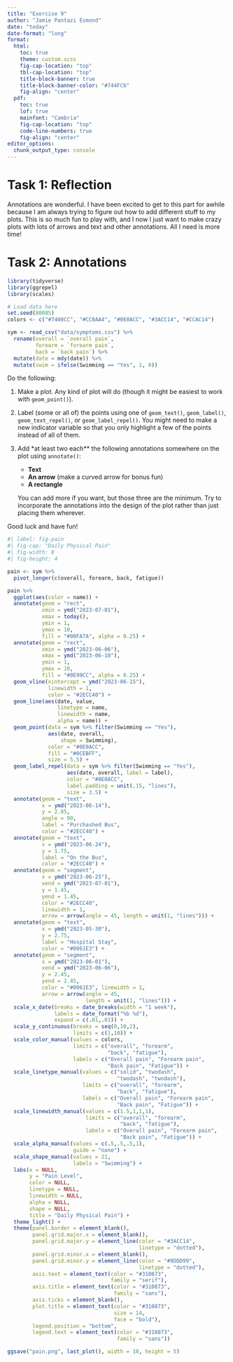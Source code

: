 ```yaml
---
title: "Exercise 9"
author: "Jamie Pantazi Esmond"
date: "today"
date-format: "long"
format: 
  html: 
    toc: true
    theme: custom.scss
    fig-cap-location: "top"
    tbl-cap-location: "top"
    title-block-banner: true
    title-block-banner-color: "#744FC6"
    fig-align: "center"
  pdf: 
    toc: true
    lof: true
    mainfont: "Cambria"
    fig-cap-location: "top"
    code-line-numbers: true
    fig-align: "center"
editor_options: 
  chunk_output_type: console
---
```


\newpage

# Task 1: Reflection

Annotations are wonderful. I have been excited to get to this part for awhile because I am always trying to figure out how to add different stuff to my plots. This is so much fun to play with, and I now I just want to make crazy plots with lots of arrows and text and other annotations. All I need is more time!

\newpage

# Task 2: Annotations

```r
library(tidyverse)
library(ggrepel) 
library(scales)

# Load data here
set.seed(80085)
colors <- c("#7400CC", "#CC0AA4", "#0E0ACC", "#3ACC14", "#CCAC14")

sym <- read_csv("data/symptoms.csv") %>% 
  rename(overall = `overall pain`,
         forearm = `forearm pain`,
         back = `back pain`) %>% 
  mutate(date = mdy(date)) %>%
  mutate(swim = ifelse(Swimming == "Yes", 1, 0)) 

```

Do the following:

1.  Make a plot. Any kind of plot will do (though it might be easiest to work with `geom_point()`).

2.  Label (some or all of) the points using one of `geom_text()`, `geom_label()`, `geom_text_repel()`, or `geom_label_repel()`. You might need to make a new indicator variable so that you only highlight a few of the points instead of all of them.

3.  Add \*at least two each\*\* the following annotations somewhere on the plot using `annotate()`:

    -   **Text**
    -   **An arrow** (make a curved arrow for bonus fun)
    -   **A rectangle**

    You can add more if you want, but those three are the minimum. Try to incorporate the annotations into the design of the plot rather than just placing them wherever.

Good luck and have fun!

```r
#| label: fig-pain
#| fig-cap: "Daily Physical Pain"
#| fig-width: 8
#| fig-height: 4

pain <- sym %>% 
  pivot_longer(c(overall, forearm, back, fatigue)) 

pain %>% 
  ggplot(aes(color = name)) +
  annotate(geom = "rect", 
           xmin = ymd("2023-07-01"), 
           xmax = today(), 
           ymin = 1, 
           ymax = 10, 
           fill = "#00FA7A", alpha = 0.25) +
  annotate(geom = "rect", 
           xmin = ymd("2023-06-06"), 
           xmax = ymd("2023-06-10"),
           ymin = 1, 
           ymax = 10, 
           fill = "#0E99CC", alpha = 0.25) +
  geom_vline(xintercept = ymd("2023-06-15"), 
             linewidth = 1, 
             color = "#2ECC40") +
  geom_line(aes(date, value, 
                linetype = name, 
                linewidth = name, 
                alpha = name)) +
  geom_point(data = sym %>% filter(Swimming == "Yes"), 
             aes(date, overall,
                 shape = Swimming),
             color = "#0E0ACC", 
             fill = "#0CEBFF", 
             size = 5.5) +
  geom_label_repel(data = sym %>% filter(Swimming == "Yes"), 
                   aes(date, overall, label = label), 
                   color = "#0E0ACC",
                   label.padding = unit(.15, "lines"),
                   size = 3.5) +
  annotate(geom = "text",
           x = ymd("2023-06-14"),
           y = 2.85,
           angle = 90,
           label = "Purchashed Bus", 
           color = "#2ECC40") +
  annotate(geom = "text", 
           x = ymd("2023-06-24"), 
           y = 1.75, 
           label = "On the Bus", 
           color = "#2ECC40") +
  annotate(geom = "segment", 
           x = ymd("2023-06-25"), 
           xend = ymd("2023-07-01"), 
           y = 1.45, 
           yend = 1.45, 
           color = "#2ECC40", 
           linewidth = 1,
           arrow = arrow(angle = 45, length = unit(1, "lines"))) +
  annotate(geom = "text", 
           x = ymd("2023-05-30"), 
           y = 2.75, 
           label = "Hospital Stay", 
           color = "#0061E3") +
  annotate(geom = "segment", 
           x = ymd("2023-06-01"), 
           xend = ymd("2023-06-06"), 
           y = 2.45, 
           yend = 2.45, 
           color = "#0061E3", linewidth = 1,
           arrow = arrow(angle = 45, 
                         length = unit(1, "lines"))) +
  scale_x_date(breaks = date_breaks(width = "1 week"),
               labels = date_format("%b %d"),
               expand = c(.01,.01)) +
  scale_y_continuous(breaks = seq(0,10,2),
                     limits = c(1,10)) +
  scale_color_manual(values = colors,
                     limits = c("overall", "forearm", 
                                "back", "fatigue"),
                     labels = c("Overall pain", "Forearm pain", 
                                "Back pain", "Fatigue")) +
  scale_linetype_manual(values = c("solid", "twodash", 
                                   "twodash", "twodash"), 
                        limits = c("overall", "forearm", 
                                   "back", "fatigue"),
                        labels = c("Overall pain", "Forearm pain", 
                                   "Back pain", "Fatigue")) +
  scale_linewidth_manual(values = c(1.5,1,1,1),
                         limits = c("overall", "forearm", 
                                    "back", "fatigue"),
                         labels = c("Overall pain", "Forearm pain", 
                                    "Back pain", "Fatigue")) +
  scale_alpha_manual(values = c(.5,.5,.5,1), 
                     guide = "none") +
  scale_shape_manual(values = 21,
                     labels = "Swimming") +
  labs(x = NULL,
       y = "Pain Level",
       color = NULL,
       linetype = NULL,
       linewidth = NULL,
       alpha = NULL,
       shape = NULL,
       title = "Daily Physical Pain") +
  theme_light() +
  theme(panel.border = element_blank(),
        panel.grid.major.x = element_blank(),
        panel.grid.major.y = element_line(color = "#3ACC14", 
                                          linetype = "dotted"),
        panel.grid.minor.x = element_blank(),
        panel.grid.minor.y = element_line(color = "#9DDD99", 
                                          linetype = "dotted"),
        axis.text = element_text(color = "#310873", 
                                 family = "serif"),
        axis.title = element_text(color = "#310873", 
                                  family = "sans"),
        axis.ticks = element_blank(),
        plot.title = element_text(color = "#310873", 
                                  size = 14, 
                                  face = "bold"),
        legend.position = "bottom",
        legend.text = element_text(color = "#310873", 
                                   family = "sans"))

ggsave("pain.png", last_plot(), width = 10, height = 5)

```
